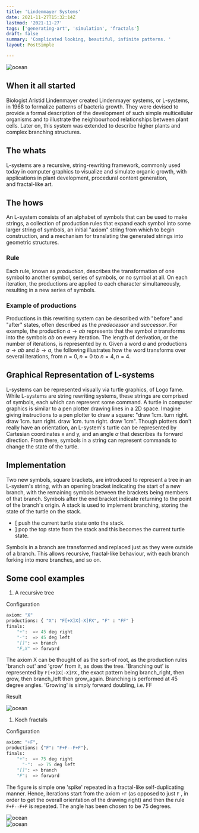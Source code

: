 ```yaml
---
title: 'Lindenmayer Systems'
date: 2021-11-27T15:32:14Z
lastmod: '2021-11-27'
tags: ['generating-art', 'simulation', 'fractals']
draft: false
summary: 'Complicated looking, beautiful, infinite patterns. '
layout: PostSimple

---
```


<div style={{textAlign: 'center'}}>
<Image alt="ocean" src="/static/images/lsys/0.jpg" width={500} height={500} />
</div>

## When it all started

Biologist Aristid Lindenmayer created Lindenmayer systems, or L-systems, in 1968 to formalize patterns of bacteria growth. They were devised to provide a formal description of the development of such simple multicellular organisms and to illustrate the neighbourhood relationships between plant cells. Later on, this system was extended to describe higher plants and complex branching structures.

## The whats

L-systems are a recursive, string-rewriting framework, commonly used today in computer graphics to visualize and simulate organic growth, with applications in plant development, procedural content generation, and fractal-like art. 

## The hows

An L-system consists of an alphabet of symbols that can be used to make strings, a collection of production rules that expand each symbol into some larger string of symbols, an initial "axiom" string from which to begin construction, and a mechanism for translating the generated strings into geometric structures.

### Rule

Each rule, known as *production*, describes the transformation of one symbol to another symbol, series of symbols, or no symbol at all. On each iteration, the productions are applied to each character simultaneously, resulting in a new series of symbols.

### Example of productions

Productions in this rewriting system can be described with "before" and "after" states, often described as the *predecessor* and *successor*. For example, the production $a \longrightarrow ab$ represents that the symbol $a$ transforms into the symbols $ab$ on every iteration. The length of derivation, or the number of iterations, is represented by $n$. Given a word $a$ and productions  $a \longrightarrow ab$ and $b \longrightarrow a$, the following illustrates how the word transforms over several iterations, from $n=0,n=0$ to $n=4,n=4$.

## Graphical Representation of L-systems

L-systems can be represented visually via turtle graphics, of Logo fame. While L-systems are string rewriting systems, these strings are comprised of symbols, each which can represent some command. A turtle in computer graphics is similar to a pen plotter drawing lines in a 2D space. Imagine giving instructions to a pen plotter to draw a square: "draw 1cm. turn right. draw 1cm. turn right. draw 1cm. turn right. draw 1cm". Though plotters don't really have an orientation, an L-system's turtle can be represented by Cartesian coordinates x and y, and an angle $\alpha$ that describes its forward direction. From there, symbols in a string can represent commands to change the state of the turtle.

## Implementation

Two new symbols, square brackets, are introduced to represent a tree in an L-system's string, with an opening bracket indicating the start of a new branch, with the remaining symbols between the brackets being members of that branch. Symbols after the end bracket indicate returning to the point of the branch's origin. A stack is used to implement branching, storing the state of the turtle on the stack.

- $[$ push the current turtle state onto the stack.
- $]$ pop the top state from the stack and this becomes the current turtle state.

Symbols in a branch are transformed and replaced just as they were outside of a branch. This allows recursive, fractal-like behaviour, with each branch forking into more branches, and so on.

## Some cool examples

1. A recursive tree

Configuration

```python
axiom: "X"
productions: { "X": "F[+X]X[-X]FX", "F" : "FF" }
finals: 
    "+":  => 45 deg right
    "-":  => 45 deg left
    "[]": => branch
    "F,X" => forward
```

The axiom  X  can be thought of as the sort-of root, as the production rules 'branch out' and 'grow' from it, as does the tree. 'Branching out' is represented by  `F[+X]X[-X]FX`  , the exact pattern being branch_right, then grow, then branch_left then grow_again. Branching is performed at 45 degree angles. 'Growing' is simply forward doubling, i.e.  FF

Result

<div style={{textAlign: 'center'}}>
<Image alt="ocean" src="/static/images/lsys/1.png" width={256} height={350} />
</div>

1. Koch fractals

Configuration

```python
axiom: "+F",
productions: {"F": "F+F--F+F"},
finals: 
    "+":  => 75 deg right
	  "-":  => 75 deg left
    "[]": => branch
    "F":  => forward
```

The figure is simple one 'spike' repeated in a fractal-like self-duplicating manner. Hence, iterations start from the axiom  `+F`  (as opposed to just  `F` , in order to get the overall orientation of the drawing right) and then the rule  `F+F--F+F`  is repeated. The angle has been chosen to be 75 degrees.

<div style={{textAlign: 'center'}}>
<Image alt="ocean" src="/static/images/lsys/2.png" width={587} height={329} />
</div>

<div style={{textAlign: 'center'}}>
<Image alt="ocean" src="/static/images/bars.png" width={720} height={8} />
</div>